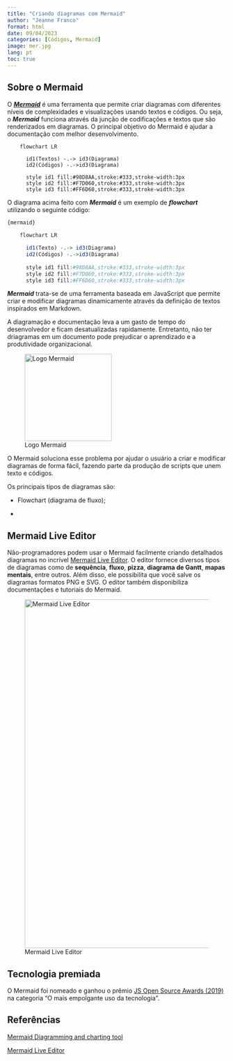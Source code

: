 ---
title: "Criando diagramas com Mermaid"
author: "Jeanne Franco"
format: html
date: 09/04/2023
categories: [Códigos, Mermaid]
image: mer.jpg
lang: pt
toc: true
---

## Sobre o Mermaid

O [***Mermaid***](https://mermaid.js.org/) é uma ferramenta que permite criar diagramas com diferentes níveis de complexidades e visualizações usando textos e códigos. Ou seja, o ***Mermaid*** funciona através da junção de codificações e textos que são renderizados em diagramas. O principal objetivo do Mermaid é ajudar a documentação com melhor desenvolvimento.

```{mermaid}

    flowchart LR

      id1(Textos) -.-> id3(Diagrama)
      id2(Códigos) -.->id3(Diagrama)
      
      style id1 fill:#98D8AA,stroke:#333,stroke-width:3px
      style id2 fill:#F7D060,stroke:#333,stroke-width:3px
      style id3 fill:#FF6D60,stroke:#333,stroke-width:3px
```

O diagrama acima feito com ***Mermaid*** é um exemplo de ***flowchart*** utilizando o seguinte código:

::: callout-note
``` r
{mermaid}
    
    flowchart LR

      id1(Texto) -.-> id3(Diagrama)
      id2(Códigos) -.->id3(Diagrama)
      
      style id1 fill:#98D8AA,stroke:#333,stroke-width:3px
      style id2 fill:#F7D060,stroke:#333,stroke-width:3px
      style id3 fill:#FF6D60,stroke:#333,stroke-width:3px
```
:::

***Mermaid*** trata-se de uma ferramenta baseada em JavaScript que permite criar e modificar diagramas dinamicamente através da definição de textos inspirados em Markdown.

A diagramação e documentação leva a um gasto de tempo do desenvolvedor e ficam desatualizadas rapidamente. Entretanto, não ter driagramas em um documento pode prejudicar o aprendizado e a produtividade organizacional.

![Logo Mermaid](https://www.mermaidchart.com/img/icon-logo.svg){fig-align="center" width="200"}

O Mermaid soluciona esse problema por ajudar o usuário a criar e modificar diagramas de forma fácil, fazendo parte da produção de scripts que unem texto e códigos.

Os principais tipos de diagramas são:

-   Flowchart (diagrama de fluxo);

-   

## Mermaid Live Editor

Não-programadores podem usar o Mermaid facilmente criando detalhados diagramas no incrível [Mermaid Live Editor](https://mermaid.live/edit#pako:eNpVjstqw0AMRX9FaNVC_ANeFBq7zSbQQrPzZCFsOTMk80CWCcH2v3ccb1qtxD3nCk3Yxo6xxP4W760lUTjVJkCe96ay4gb1NJyhKN7mAyv4GPgxw_7lEGGwMSUXLq-bv18lqKbjqjGodeG6bKh69r8Cz1A3R0oa0_kvOd3jDB-N-7b5_H9ihXPrs-mp7KloSaAieSq4Q8_iyXX5_WlNDKplzwbLvHYkV4MmLNmjUePPI7RYqoy8wzF1pFw7ugj5LVx-AfLqVWg). O editor fornece diversos tipos de diagramas como de **sequência**, **fluxo**, **pizza**, **diagrama de Gantt**, **mapas mentais**, entre outros. Além disso, ele possibilita que você salve os diagramas formatos PNG e SVG. O editor também disponibiliza documentações e tutoriais do Mermaid.

![Mermaid Live Editor](mermaid.png){fig-align="center" width="800"}

## Tecnologia premiada

O Mermaid foi nomeado e ganhou o prêmio [JS Open Source Awards (2019)](https://osawards.com/javascript/#nominees) na categoria "O mais empolgante uso da tecnologia".

## Referências

[Mermaid Diagramming and charting tool](https://mermaid.js.org/)

[Mermaid Live Editor](https://mermaid.live/edit#pako:eNptkL0KAjEMgF8lZvXuBW5QBAcVnNykS2ijV2wbrS0i4rubu9PNTPn5vkDyQiuOscM73yony2tP50zRJNBYBW-5XSzmO-lTBxsOQWDIG-jlAZQZnlKXf-EJs5QGBHqmDJG_6DBrFW1HRxf7yW5gOxojrdrsP76FE3OAc2YqM2wwco7knV7xGgSDpefIBjtNHeWLQZPeylEtcngmi13JlRusV0fld_GveaV0FNHyROGuNTtfJO-nL43Pen8Afy9jnw)
